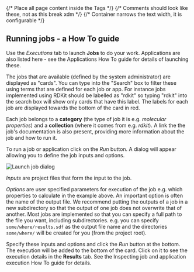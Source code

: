 


<Head>
  <title>Running jobs - a How To guide</title>
</Head>

<Layout>
{/* Place all page content inside the <Layout /> Tags */}
{/* Comments should look like these, not <!-- --> as this break xdm */}
{/* Container narrows the text width, it is configurable */}
<Container>

<DocsNav />

## Running jobs - a How To guide

Use the *Executions* tab to launch **Jobs** to do your work.
Applications are also listed here - see the <InternalLink href="./applications">Applications</InternalLink> How To guide
for details of launching these.

The jobs that are available (defined by the system administrator) are displayed as "cards". You can type into the "Search"
box to filter these using terms that are defined for each job or app. For instance jobs implemented using RDKit should
be labelled as "rdkit" so typing "rdkit" into the search box will show only cards that have this label. The labels for
each job are displayed towards the bottom of the card in red.

Each job belongs to a **category** (the type of job it is e.g. *molecular properties*) and a **collection** (where
it comes from e.g. *rdkit*). A link the the job's documentation is also present, providing more information about the
job and how to run it.

To run a job or application click on the *Run* button. A dialog will appear allowing you to define the job inputs and
options.

<Image src={job_launch} alt="Launch job dialog" />

*Inputs* are project files that form the input to the job.

*Options* are user specified parameters for execution of the
job e.g. which properties to calculate in the example above. An important option is often the name of the output file.
We recommend putting the outputs of a job in a new subdirectory so that the output of one job does not overwrite that of
another.
Most jobs are implemented so that you can specify a full path to the file you want, including subdirectories. e.g. you
can specify `some/where/results.sdf` as the output file name and the directories `some/where/` will be created for you
(from the project root).

Specify these inputs and options and click the *Run* button at the bottom. The execution will be added to the bottom of
the card. Click on it to see the execution details in the **Results** tab. See the
<InternalLink href="./execution">Inspecting job and application execution</InternalLink> How To guide for details.



</Container>
</Layout>
